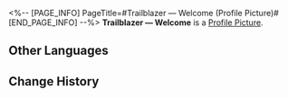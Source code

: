 <%-- [PAGE_INFO]
PageTitle=#Trailblazer — Welcome (Profile Picture)#
[END_PAGE_INFO] --%>
{{Item Infobox
|title       = Trailblazer &mdash; Welcome
|id          = 200105
|image       = Profile Picture Trailblazer &mdash; Welcome.png{{subst:void|<!--$UPLOAD:<<SpriteOutput/ItemFigures/AvatarHead/IconHeadS1_8001.png>-<Profile Picture Trailblazer — Welcome.png>-<Item Icons>>-->}}
|type        = Profile Picture
|invCategory = 
|rarity      = 5
|effect      = 
|description = (Trailblazer), participant of the Express Crew Newbie Welcome Party.
|source1     = [[Avatar reward unlocked from the Pre-registration Event.]]
}}
{{Description|''"Hi everyone, I'm (Trailblazer), the newbie for the Express Crew Newbie Welcome Party."''}}
'''Trailblazer &mdash; Welcome''' is a [[Profile Picture]].

==Other Languages==
{{Other Languages
|en   = Trailblazer &mdash; Welcome
|zhs  = 开拓者•迎新
|zht  = 開拓者•迎新
|ja   = 開拓者・歓迎
|ko   = 개척자•환영
|es   = Bienvenida trazacaminos
|fr   = {{MC|m=Pionnier|f=Pionnière}} :
Bienvenue
|ru   = Первопроходец: Добро пожаловать
|th   = ผู้บุกเบิก - ต้อนรับ
|vi   = Nhà Khai Phá - Chào Đón
|de   = Trailblazer&nbsp;– Willkommen
|id   = Trailblazer - Selamat Datang
|pt   = Desbravadores: Boas-vindas
}}

==Change History==
{{Change History|1.0}}